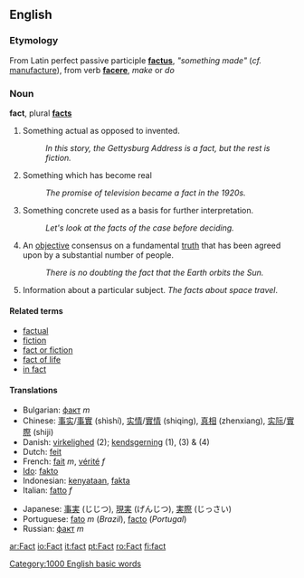==English==

{{Wikipedia}}

=== Etymology ===
From Latin perfect passive participle '''[[factus]]''', ''"something made"'' (''cf.'' [[manufacture]]), from verb '''[[facere]]''', ''make'' or ''do''

=== Noun ===
'''fact''', plural '''[[facts]]'''

# Something actual as opposed to invented.
#: ''In this story, the Gettysburg Address is a fact, but the rest is fiction.''
# Something which has become real
#: ''The promise of television became a fact in the 1920s.''
# Something concrete used as a basis for further interpretation.
#: ''Let's look at the facts of the case before deciding.''
#An [[objective]] consensus on a fundamental [[truth]] that has been agreed upon by a substantial number of people.
#: ''There is no doubting the fact that the Earth orbits the Sun.''
#Information about a particular subject. ''The facts about space travel''.

==== Related terms ====
*[[factual]]
*[[fiction]]
*[[fact or fiction]]
*[[fact of life]]
*[[in fact]]

====Translations====
{{top}}
*Bulgarian: [[факт]] ''m''
*Chinese: [[事实]]/[[事實]] (shìshí), [[实情]]/[[實情]] (shiqing), [[真相]] (zhenxiang), [[实际]]/[[實際]] (shiji)
*Danish: [[virkelighed]] (2); [[kendsgerning]] (1), (3) & (4)
*Dutch: [[feit]]
*French: [[fait]] ''m'', [[vérité]] ''f''
*[[Ido]]: [[fakto]]
*Indonesian: [[kenyataan]], [[fakta]]
*Italian: [[fatto]] ''f''
{{mid}}
*Japanese: [[事実]] (じじつ), [[現実]] (げんじつ), [[実際]] (じっさい)
*Portuguese: [[fato]] ''m'' (''Brazil''), [[facto]] (''Portugal'')
*Russian: [[факт]] ''m''
{{bottom}}
[[Category:1000 English basic words]]

[[ar:Fact]]
[[io:Fact]]
[[it:fact]]
[[pt:Fact]]
[[ro:Fact]]
[[fi:fact]]